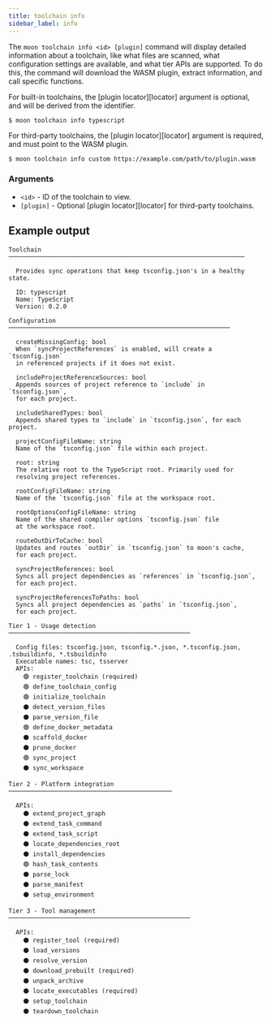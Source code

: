 ```yaml
---
title: toolchain info
sidebar_label: info
---
```



<VersionLabel version="1.38.0" header />

The `moon toolchain info <id> [plugin]` command will display detailed information about a toolchain,
like what files are scanned, what configuration settings are available, and what tier APIs are
supported. To do this, the command will download the WASM plugin, extract information, and call
specific functions.

For built-in toolchains, the [plugin locator][locator] argument is optional, and will be derived
from the identifier.

```shell
$ moon toolchain info typescript
```

For third-party toolchains, the [plugin locator][locator] argument is required, and must point to
the WASM plugin.

```shell
$ moon toolchain info custom https://example.com/path/to/plugin.wasm
```

### Arguments

- `<id>` - ID of the toolchain to view.
- `[plugin]` - Optional [plugin locator][locator] for third-party toolchains.

## Example output

```
Toolchain ─────────────────────────────────────────────────────────────────

  Provides sync operations that keep tsconfig.json's in a healthy state.

  ID: typescript
  Name: TypeScript
  Version: 0.2.0

Configuration ─────────────────────────────────────────────────────────────

  createMissingConfig: bool
  When `syncProjectReferences` is enabled, will create a `tsconfig.json`
  in referenced projects if it does not exist.

  includeProjectReferenceSources: bool
  Appends sources of project reference to `include` in `tsconfig.json`,
  for each project.

  includeSharedTypes: bool
  Appends shared types to `include` in `tsconfig.json`, for each project.

  projectConfigFileName: string
  Name of the `tsconfig.json` file within each project.

  root: string
  The relative root to the TypeScript root. Primarily used for
  resolving project references.

  rootConfigFileName: string
  Name of the `tsconfig.json` file at the workspace root.

  rootOptionsConfigFileName: string
  Name of the shared compiler options `tsconfig.json` file
  at the workspace root.

  routeOutDirToCache: bool
  Updates and routes `outDir` in `tsconfig.json` to moon's cache,
  for each project.

  syncProjectReferences: bool
  Syncs all project dependencies as `references` in `tsconfig.json`,
  for each project.

  syncProjectReferencesToPaths: bool
  Syncs all project dependencies as `paths` in `tsconfig.json`,
  for each project.

Tier 1 - Usage detection ──────────────────────────────────────────────────

  Config files: tsconfig.json, tsconfig.*.json, *.tsconfig.json, .tsbuildinfo, *.tsbuildinfo
  Executable names: tsc, tsserver
  APIs:
    🟢 register_toolchain (required)
    🟢 define_toolchain_config
    🟢 initialize_toolchain
    ⚫️ detect_version_files
    ⚫️ parse_version_file
    🟢 define_docker_metadata
    ⚫️ scaffold_docker
    ⚫️ prune_docker
    🟢 sync_project
    ⚫️ sync_workspace

Tier 2 - Platform integration ─────────────────────────────────────────────

  APIs:
    ⚫️ extend_project_graph
    ⚫️ extend_task_command
    ⚫️ extend_task_script
    ⚫️ locate_dependencies_root
    ⚫️ install_dependencies
    🟢 hash_task_contents
    ⚫️ parse_lock
    ⚫️ parse_manifest
    ⚫️ setup_environment

Tier 3 - Tool management ──────────────────────────────────────────────────

  APIs:
    ⚫️ register_tool (required)
    ⚫️ load_versions
    ⚫️ resolve_version
    ⚫️ download_prebuilt (required)
    ⚫️ unpack_archive
    ⚫️ locate_executables (required)
    ⚫️ setup_toolchain
    ⚫️ teardown_toolchain
```
